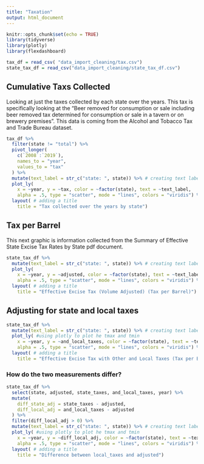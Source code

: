 ```yaml
---
title: "Taxation"
output: html_document
---
```


```r
knitr::opts_chunk$set(echo = TRUE)
library(tidyverse)
library(plotly)
library(flexdashboard)

tax_df = read_csv( "data_import_cleaning/tax.csv")
state_tax_df = read_csv("data_import_cleaning/state_tax_df.csv")
```

## Cumulative Taxs Collected 
Looking at just the taxes collected by each state over the years. This tax is specifically looking at the 
"Beer removed for consumption or sale including beer removed tax determined for consumption or sale in a tavern or on brewery premises". This data is coming from the Alcohol and Tobacco Tax and Trade Bureau dataset.

```r
tax_df %>%
  filter(state != "total") %>%
  pivot_longer(
    c(`2008`:`2019`),
    names_to = "year",
    values_to = "tax"
  ) %>%
  mutate(text_label = str_c("state: ", state)) %>% # creating text label 
  plot_ly( 
    x = ~year, y = ~tax, color = ~factor(state), text = ~text_label,
    alpha = .5, type = "scatter", mode = "lines", colors = "viridis") %>%
  layout( # adding a title 
    title = "Tax collected over the years by state")
```

## Tax per Barrel 
This next graphic is information collected from the Summary of Effective State Excise Tax Rates by State pdf document. 

```r
state_tax_df %>%
  mutate(text_label = str_c("state: ", state)) %>% # creating text label 
  plot_ly(
    x = ~year, y = ~adjusted, color = ~factor(state), text = ~text_label,
    alpha = .5, type = "scatter", mode = "lines", colors = "viridis") %>%
  layout( # adding a title 
    title = "Effective Excise Tax (Volume Adjusted) (Tax per Barrel)")
```

## Adjusting for state and local taxes 

```r
state_tax_df %>%
  mutate(text_label = str_c("state: ", state)) %>% # creating text label 
  plot_ly( #using plotly to plot he tmax and tmin 
    x = ~year, y = ~and_local_taxes, color = ~factor(state), text = ~text_label,
    alpha = .5, type = "scatter", mode = "lines", colors = "viridis") %>%
  layout( # adding a title 
    title = "Effective Excise Tax with Other and Local Taxes (Tax per Barrel)")
```

### How do the two measurements differ? 

```r
state_tax_df %>%
  select(state, adjusted, state_taxes, and_local_taxes, year) %>%
  mutate(
    diff_state_adj = state_taxes - adjusted,
    diff_local_adj = and_local_taxes - adjusted
  ) %>%
  filter(diff_local_adj > 0) %>%
  mutate(text_label = str_c("state: ", state)) %>% # creating text label 
  plot_ly( #using plotly to plot he tmax and tmin 
    x = ~year, y = ~diff_local_adj, color = ~factor(state), text = ~text_label,
    alpha = .5, type = "scatter", mode = "lines", colors = "viridis") %>%
  layout( # adding a title 
    title = "Difference between local_taxes and adjusted")
```


